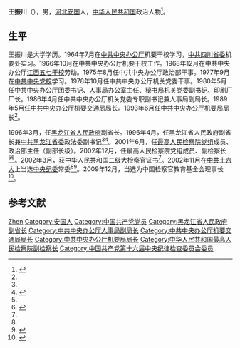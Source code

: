 '''王振川'''（{{bd|1945年|3月||}}），男，[[河北|河北]][[安国县|安国]]人，[[中华人民共和国|中华人民共和国]]政治人物<ref name=da>{{Cite web  |url =http://www.cctv.com/law/20050321/100773.shtml  |title =王振川:高检督办大要案  |author =  |date =2005-03-21  |publisher =央视网  |language =  |accessdate =  |quote =  |archive-date =2018-02-28  |archive-url =https://web.archive.org/web/20180228223323/http://www.cctv.com/law/20050321/100773.shtml  |dead-url =no  }}</ref>。

== 生平 ==
王振川是大学学历。1964年7月在[[中共中央办公厅|中共中央办公厅]]机要干校学习，[[中共四川省委|中共四川省委]]机要处实习。1966年10月在中共中央办公厅机要干校工作。1968年12月在中共中央办公厅[[江西|江西]][[五七干校|五七干校]]劳动。1975年8月任中共中央办公厅政治部干事。1977年9月在[[中共中央党校|中共中央党校]]学习。1978年10月任中共中央办公厅机关党委干事。1980年5月任中共中央办公厅团委书记、[[中共中央办公厅人事局|人事局]]办公室主任、[[中共中央办公厅秘书局|秘书局]]机关党委副书记、印刷厂厂长。1986年4月任中共中央办公厅机关党委专职副书记兼人事局副局长。1989年5月任[[中共中央办公厅机要交通局|中共中央办公厅机要交通局]]局长。1993年6月任[[中共中央办公厅机要局|中共中央办公厅机要局]]局长<ref name=da/>。

1996年3月，任[[黑龙江省人民政府|黑龙江省人民政府]]副省长。1996年4月，任黑龙江省人民政府副省长兼[[中共黑龙江省委|中共黑龙江省委]]政法委副书记<ref name=da/><ref>{{cite book|title=中国共产党组织史资料: 中华人民共和国政权组织, 1949.10-1997.9 (附卷1, 上下)|url=http://books.google.com/books?id=sdhVAAAAYAAJ|year=2000|publisher=中共党史出版社|page=1101}}</ref>。2001年6月，任[[最高人民检察院|最高人民检察院]][[党组|党组]]成员、政治部主任（副部长级）。2002年12月，任最高人民检察院党组成员、副检察长<ref name=da/><ref>{{cite book|title=中华人民共和国年鉴, Volume 28|url=http://books.google.com/books?id=sRkQAQAAMAAJ|year=2008|publisher=中国年鉴社|page=120}}</ref>。2002年3月，获中华人民共和国二级大检察官证书<ref name=da/>。2002年11月在[[中共十六大|中共十六大]]上当选[[中央纪委|中央纪委]]常委<ref name=da/><ref name="编辑部2007">{{cite book|author=《中国法律年鉴》 编辑部|title=中国法律年鉴|url=http://books.google.com/books?id=0Tu5AAAAIAAJ|year=2007|publisher=中国法律年鉴社|page=1109}}</ref>。2009年12月，当选为中国检察官教育基金会理事长<ref>{{cite book|title=中国检察年鉴|url=http://books.google.com/books?id=R07lAAAAMAAJ|year=2005|publisher=中国检察出版社}}</ref>。

==参考文献==
{{reflist}}

{{Authority control}}
{{DEFAULTSORT:Wang}}
[[Category:王姓|Zhen]]
[[Category:安国人|Category:安国人]]
[[Category:中国共产党党员|Category:中国共产党党员]]
[[Category:黑龙江省人民政府副省长|Category:黑龙江省人民政府副省长]]
[[Category:中共中央办公厅人事局副局长|Category:中共中央办公厅人事局副局长]]
[[Category:中共中央办公厅机要交通局局长|Category:中共中央办公厅机要交通局局长]]
[[Category:中共中央办公厅机要局局长|Category:中共中央办公厅机要局局长]]
[[Category:中华人民共和国最高人民检察院副检察长|Category:中华人民共和国最高人民检察院副检察长]]
[[Category:中国共产党第十六届中央纪律检查委员会委员|Category:中国共产党第十六届中央纪律检查委员会委员]]